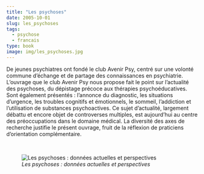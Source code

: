 ```yaml
---
title: "Les psychoses"
date: 2005-10-01
slug: les_psychoses
tags:
  - psychose
  - francais
type: book
image: img/les_psychoses.jpg
---
```


De jeunes psychiatres ont fondé le club Avenir Psy, centré sur une volonté commune d'échange et de partage des connaissances en psychiatrie.
L'ouvrage que le club Avenir Psy nous propose fait le point sur l'actualité des psychoses, du dépistage précoce aux thérapies psychoéducatives.
Sont également présentés : l'annonce du diagnostic, les situations d'urgence, les troubles cognitifs et émotionnels, le sommeil, l'addiction et l'utilisation de substances psychoactives.
Ce sujet d'actualité, largement débattu et encore objet de controverses multiples, est aujourd'hui au centre des préoccupations dans le domaine médical.
La diversité des axes de recherche justifie le présent ouvrage, fruit de la réflexion de praticiens d'orientation complémentaire.

<br>

![_Les psychoses : données actuelles et perspectives_](img/les_psychoses.jpg)
